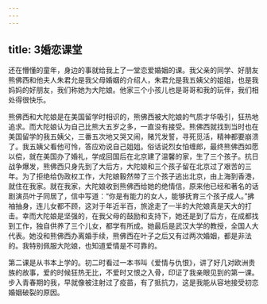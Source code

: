 ```yaml
---
---
---
```

title: 3婚恋课堂
---




还在懵懂的童年，身边的事就给我上了一堂恋爱婚姻的课。我父亲的同学、好朋友熊佛西和他夫人朱君允是我父母婚姻的介绍人，朱君允是我五姨父的姐姐，也是我妈妈的好朋友，我们称她为大陀娘。他家三个小孩儿也是哥哥和我的玩伴，我们相处得很快乐。

熊佛西和大陀娘是在美国留学时相识的，熊佛西被大陀娘的气质才华吸引，狂热地追求。而大陀娘认为自己比熊大五岁之多，一直没有接受。熊佛西就找到当时也在美国留学的我五姨父，三番五次地又哭又闹，赌咒发誓，寻死觅活，精神都要崩溃了。我五姨父看他可怜，答应劝说自己姐姐。俗话说烈女怕缠郎，最终熊佛西如愿以偿，就在美国办了婚礼，学成回国后在北京建了温馨的家，生了三个孩子。抗日战争爆发，熊佛西只身先到了大后方，大陀娘和三个孩子留在北京过了艰苦的三年。为了拒绝给伪政权工作，大陀娘毅然带了三个孩子逃出北京，由上海到香港，就住在我家。就在我家，大陀娘收到熊佛西给她的绝情信，原来他已经和著名的话剧演员叶子同居了，信中写道：“你是有能力的女人，能够抚育三个孩子成人。”拂袖抽身，连儿女都不顾，这对于年近半百，旅途走了一半的大陀娘真是天大的打击。幸而大陀娘是坚强的，在我父母的鼓励和支持下，她还是到了后方，在成都找到工作，独自供养了三个儿女，都学有所成。她最后是武汉大学的教授，全国人大代表。她没和熊佛西办离婚手续，熊佛西在叶子之后又有过两次婚姻，都是非法的。我特别佩服大陀娘，也知道爱情是不可靠的。

第二课是从书本上学的。初二时看过一本书叫《爱情与仇恨》，讲了好几对欧洲贵族的故事，爱的时候狂热无比，不爱时又恨之入骨，印证了我亲眼见到的第一课。步入青春期的我，早就像被注射过了疫苗，有了抵抗力，这是我能从容地接受初恋婚姻破裂的原因。